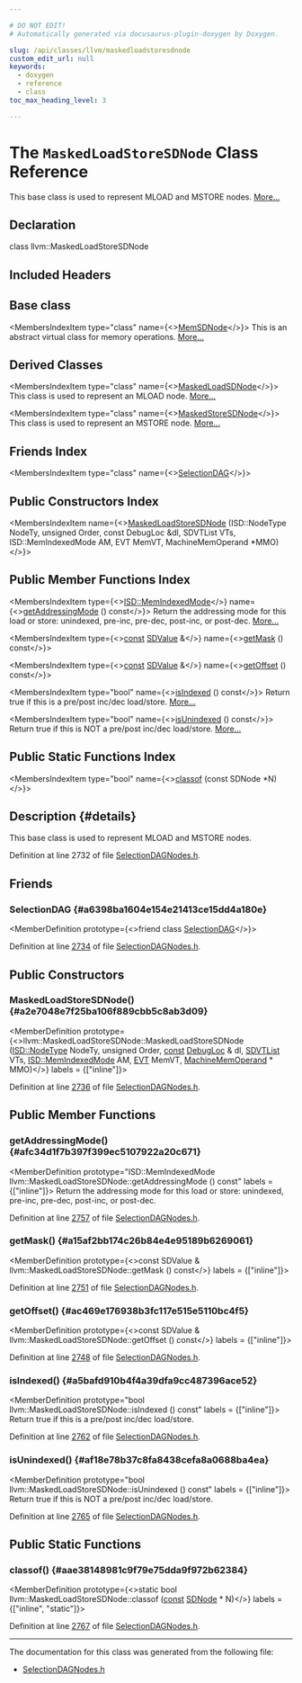 ```yaml
---

# DO NOT EDIT!
# Automatically generated via docusaurus-plugin-doxygen by Doxygen.

slug: /api/classes/llvm/maskedloadstoresdnode
custom_edit_url: null
keywords:
  - doxygen
  - reference
  - class
toc_max_heading_level: 3

---
```





# The `MaskedLoadStoreSDNode` Class Reference

<DoxygenPage pluginConfig={pluginConfig}>

This base class is used to represent MLOAD and MSTORE nodes. <a href="#details">More...</a>

## Declaration

<CodeBlock>class llvm::MaskedLoadStoreSDNode</CodeBlock>

## Included Headers

<IncludesList>
<IncludesListItem
  filePath="llvm/CodeGen/SelectionDAGNodes.h"
  permalink="/docs/api/files/include/include/llvm/include/llvm/codegen/selectiondagnodes-h"
  isLocal="true" />
</IncludesList>

## Base class

<MembersIndex>

<MembersIndexItem
  type="class"
  name={<><a href="/docs/api/classes/llvm/memsdnode">MemSDNode</a></>}>
This is an abstract virtual class for memory operations. <a href="/docs/api/classes/llvm/memsdnode/#details">More...</a>
</MembersIndexItem>

</MembersIndex>

## Derived Classes

<MembersIndex>

<MembersIndexItem
  type="class"
  name={<><a href="/docs/api/classes/llvm/maskedloadsdnode">MaskedLoadSDNode</a></>}>
This class is used to represent an MLOAD node. <a href="/docs/api/classes/llvm/maskedloadsdnode/#details">More...</a>
</MembersIndexItem>

<MembersIndexItem
  type="class"
  name={<><a href="/docs/api/classes/llvm/maskedstoresdnode">MaskedStoreSDNode</a></>}>
This class is used to represent an MSTORE node. <a href="/docs/api/classes/llvm/maskedstoresdnode/#details">More...</a>
</MembersIndexItem>

</MembersIndex>

## Friends Index

<MembersIndex>

<MembersIndexItem
  type="class"
  name={<><a href="#a6398ba1604e154e21413ce15dd4a180e">SelectionDAG</a></>}>
</MembersIndexItem>

</MembersIndex>

## Public Constructors Index

<MembersIndex>

<MembersIndexItem
  name={<><a href="#a2e7048e7f25ba106f889cbb5c8ab3d09">MaskedLoadStoreSDNode</a> (ISD::NodeType NodeTy, unsigned Order, const DebugLoc &amp;dl, SDVTList VTs, ISD::MemIndexedMode AM, EVT MemVT, MachineMemOperand &#42;MMO)</>}>
</MembersIndexItem>

</MembersIndex>

## Public Member Functions Index

<MembersIndex>

<MembersIndexItem
  type={<><a href="/docs/api/namespaces/llvm/isd/#abee7ecb577fcade34eb16ccb7f503e31">ISD::MemIndexedMode</a></>}
  name={<><a href="#afc34d1f7b397f399ec5107922a20c671">getAddressingMode</a> () const</>}>
Return the addressing mode for this load or store: unindexed, pre-inc, pre-dec, post-inc, or post-dec. <a href="#afc34d1f7b397f399ec5107922a20c671">More...</a>
</MembersIndexItem>

<MembersIndexItem
  type={<><a href="/docs/api/files/lib/lib/target/lib/target/aarch64/aarch64promoteconstant-cpp/#a90f8350fecae261c25be85d38b451bff">const</a> <a href="/docs/api/classes/llvm/sdvalue">SDValue</a> &amp;</>}
  name={<><a href="#a15af2bb174c26b84e4e95189b6269061">getMask</a> () const</>}>
</MembersIndexItem>

<MembersIndexItem
  type={<><a href="/docs/api/files/lib/lib/target/lib/target/aarch64/aarch64promoteconstant-cpp/#a90f8350fecae261c25be85d38b451bff">const</a> <a href="/docs/api/classes/llvm/sdvalue">SDValue</a> &amp;</>}
  name={<><a href="#ac469e176938b3fc117e515e5110bc4f5">getOffset</a> () const</>}>
</MembersIndexItem>

<MembersIndexItem
  type="bool"
  name={<><a href="#a5bafd910b4f4a39dfa9cc487396ace52">isIndexed</a> () const</>}>
Return true if this is a pre/post inc/dec load/store. <a href="#a5bafd910b4f4a39dfa9cc487396ace52">More...</a>
</MembersIndexItem>

<MembersIndexItem
  type="bool"
  name={<><a href="#af18e78b37c8fa8438cefa8a0688ba4ea">isUnindexed</a> () const</>}>
Return true if this is NOT a pre/post inc/dec load/store. <a href="#af18e78b37c8fa8438cefa8a0688ba4ea">More...</a>
</MembersIndexItem>

</MembersIndex>

## Public Static Functions Index

<MembersIndex>

<MembersIndexItem
  type="bool"
  name={<><a href="#aae38148981c9f79e75dda9f972b62384">classof</a> (const SDNode &#42;N)</>}>
</MembersIndexItem>

</MembersIndex>

## Description {#details}

This base class is used to represent MLOAD and MSTORE nodes.

Definition at line 2732 of file <a href="/docs/api/files/include/include/llvm/include/llvm/codegen/selectiondagnodes-h">SelectionDAGNodes.h</a>.

<SectionDefinition>

## Friends

### SelectionDAG {#a6398ba1604e154e21413ce15dd4a180e}

<MemberDefinition
  prototype={<>friend class <a href="/docs/api/classes/llvm/selectiondag">SelectionDAG</a></>}>

Definition at line <a href="/docs/api/files/include/include/llvm/include/llvm/codegen/selectiondagnodes-h/#l02734">2734</a> of file <a href="/docs/api/files/include/include/llvm/include/llvm/codegen/selectiondagnodes-h">SelectionDAGNodes.h</a>.
</MemberDefinition>

</SectionDefinition>

<SectionDefinition>

## Public Constructors

### MaskedLoadStoreSDNode() {#a2e7048e7f25ba106f889cbb5c8ab3d09}

<MemberDefinition
  prototype={<>llvm::MaskedLoadStoreSDNode::MaskedLoadStoreSDNode (<a href="/docs/api/namespaces/llvm/isd/#a22ea9cec080dd5f4f47ba234c2f59110">ISD::NodeType</a> NodeTy, unsigned Order, <a href="/docs/api/files/lib/lib/target/lib/target/aarch64/aarch64promoteconstant-cpp/#a90f8350fecae261c25be85d38b451bff">const</a> <a href="/docs/api/classes/llvm/debugloc">DebugLoc</a> &amp; dl, <a href="/docs/api/structs/llvm/sdvtlist">SDVTList</a> VTs, <a href="/docs/api/namespaces/llvm/isd/#abee7ecb577fcade34eb16ccb7f503e31">ISD::MemIndexedMode</a> AM, <a href="/docs/api/structs/llvm/evt">EVT</a> MemVT, <a href="/docs/api/classes/llvm/machinememoperand">MachineMemOperand</a> &#42; MMO)</>}
  labels = {["inline"]}>

Definition at line <a href="/docs/api/files/include/include/llvm/include/llvm/codegen/selectiondagnodes-h/#l02736">2736</a> of file <a href="/docs/api/files/include/include/llvm/include/llvm/codegen/selectiondagnodes-h">SelectionDAGNodes.h</a>.
</MemberDefinition>

</SectionDefinition>

<SectionDefinition>

## Public Member Functions

### getAddressingMode() {#afc34d1f7b397f399ec5107922a20c671}

<MemberDefinition
  prototype="ISD::MemIndexedMode llvm::MaskedLoadStoreSDNode::getAddressingMode () const"
  labels = {["inline"]}>
Return the addressing mode for this load or store: unindexed, pre-inc, pre-dec, post-inc, or post-dec.

Definition at line <a href="/docs/api/files/include/include/llvm/include/llvm/codegen/selectiondagnodes-h/#l02757">2757</a> of file <a href="/docs/api/files/include/include/llvm/include/llvm/codegen/selectiondagnodes-h">SelectionDAGNodes.h</a>.
</MemberDefinition>

### getMask() {#a15af2bb174c26b84e4e95189b6269061}

<MemberDefinition
  prototype={<>const SDValue &amp; llvm::MaskedLoadStoreSDNode::getMask () const</>}
  labels = {["inline"]}>

Definition at line <a href="/docs/api/files/include/include/llvm/include/llvm/codegen/selectiondagnodes-h/#l02751">2751</a> of file <a href="/docs/api/files/include/include/llvm/include/llvm/codegen/selectiondagnodes-h">SelectionDAGNodes.h</a>.
</MemberDefinition>

### getOffset() {#ac469e176938b3fc117e515e5110bc4f5}

<MemberDefinition
  prototype={<>const SDValue &amp; llvm::MaskedLoadStoreSDNode::getOffset () const</>}
  labels = {["inline"]}>

Definition at line <a href="/docs/api/files/include/include/llvm/include/llvm/codegen/selectiondagnodes-h/#l02748">2748</a> of file <a href="/docs/api/files/include/include/llvm/include/llvm/codegen/selectiondagnodes-h">SelectionDAGNodes.h</a>.
</MemberDefinition>

### isIndexed() {#a5bafd910b4f4a39dfa9cc487396ace52}

<MemberDefinition
  prototype="bool llvm::MaskedLoadStoreSDNode::isIndexed () const"
  labels = {["inline"]}>
Return true if this is a pre/post inc/dec load/store.

Definition at line <a href="/docs/api/files/include/include/llvm/include/llvm/codegen/selectiondagnodes-h/#l02762">2762</a> of file <a href="/docs/api/files/include/include/llvm/include/llvm/codegen/selectiondagnodes-h">SelectionDAGNodes.h</a>.
</MemberDefinition>

### isUnindexed() {#af18e78b37c8fa8438cefa8a0688ba4ea}

<MemberDefinition
  prototype="bool llvm::MaskedLoadStoreSDNode::isUnindexed () const"
  labels = {["inline"]}>
Return true if this is NOT a pre/post inc/dec load/store.

Definition at line <a href="/docs/api/files/include/include/llvm/include/llvm/codegen/selectiondagnodes-h/#l02765">2765</a> of file <a href="/docs/api/files/include/include/llvm/include/llvm/codegen/selectiondagnodes-h">SelectionDAGNodes.h</a>.
</MemberDefinition>

</SectionDefinition>

<SectionDefinition>

## Public Static Functions

### classof() {#aae38148981c9f79e75dda9f972b62384}

<MemberDefinition
  prototype={<>static bool llvm::MaskedLoadStoreSDNode::classof (<a href="/docs/api/files/lib/lib/target/lib/target/aarch64/aarch64promoteconstant-cpp/#a90f8350fecae261c25be85d38b451bff">const</a> <a href="/docs/api/classes/llvm/sdnode">SDNode</a> &#42; N)</>}
  labels = {["inline", "static"]}>

Definition at line <a href="/docs/api/files/include/include/llvm/include/llvm/codegen/selectiondagnodes-h/#l02767">2767</a> of file <a href="/docs/api/files/include/include/llvm/include/llvm/codegen/selectiondagnodes-h">SelectionDAGNodes.h</a>.
</MemberDefinition>

</SectionDefinition>

<hr/>

The documentation for this class was generated from the following file:

<ul>
<li><a href="/docs/api/files/include/include/llvm/include/llvm/codegen/selectiondagnodes-h">SelectionDAGNodes.h</a></li>
</ul>

</DoxygenPage>
